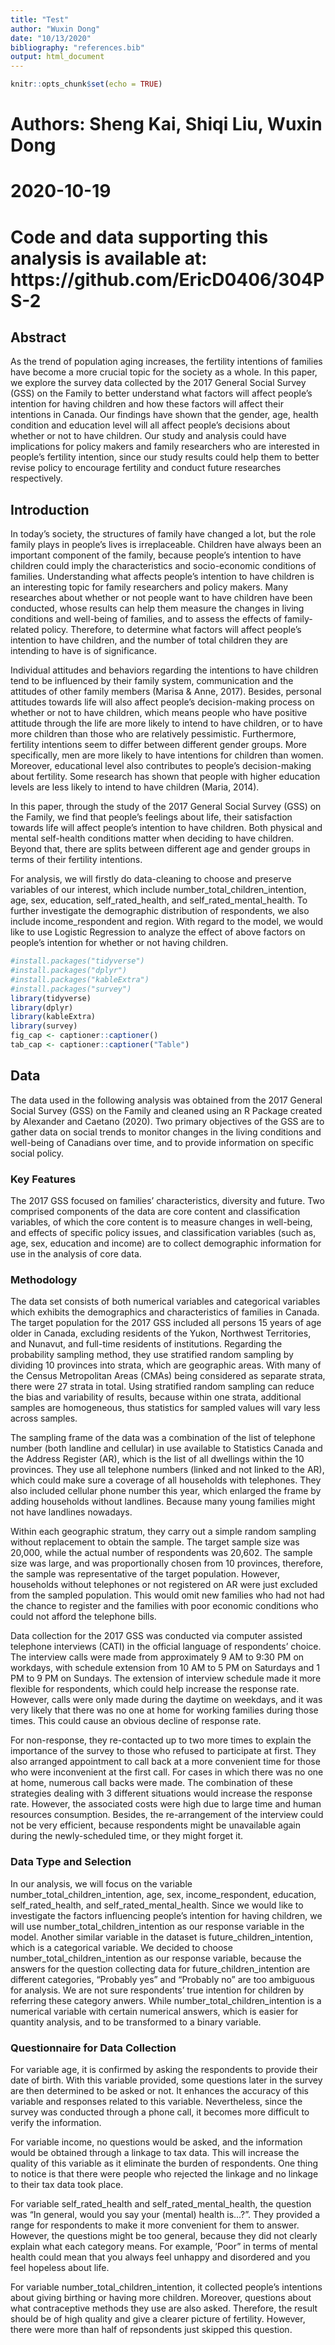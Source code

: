 ```yaml
---
title: "Test"
author: "Wuxin Dong"
date: "10/13/2020"
bibliography: "references.bib"
output: html_document
---
```


```r
knitr::opts_chunk$set(echo = TRUE)
```

# Authors: Sheng Kai, Shiqi Liu, Wuxin Dong 
# 2020-10-19
# Code and data supporting this analysis is available at: https://github.com/EricD0406/304PS-2


## Abstract

As the trend of population aging increases, the fertility intentions of families have become a more crucial topic for the society as a whole. In this paper, we explore the survey data collected by the 2017 General Social Survey (GSS) on the Family to better understand what factors will affect people's intention for having children and how these factors will affect their intentions in Canada. Our findings have shown that the gender, age, health condition and education level will all affect people's decisions about whether or not to have children. Our study and analysis could have implications for policy makers and family researchers who are interested in people's fertility intention, since our study results could help them to better revise policy to encourage fertility and conduct future researches respectively.

## Introduction

In today's society, the structures of family have changed a lot, but the role family plays in people's lives is irreplaceable. Children have always been an important component of the family, because people's intention to have children could imply the characteristics and socio-economic conditions of families. Understanding what affects people's intention to have children is an interesting topic for family researchers and policy makers. Many researches about whether or not people want to have children have been conducted, whose results can help them measure the changes in living conditions and well-being of families, and to assess the effects of family-related policy. Therefore, to determine what factors will affect people's intention to have children, and the number of total children they are intending to have is of significance.

Individual attitudes and behaviors regarding the intentions to have children tend to be influenced by their family system, communication and the attitudes of other family members (Marisa & Anne, 2017). Besides, personal attitudes towards life will also affect people's decision-making process on whether or not to have children, which means people who have positive attitude through the life are more likely to intend to have children, or to have more children than those who are relatively pessimistic. Furthermore, fertility intentions seem to differ between different gender groups. More specifically, men are more likely to have intentions for children than women. Moreover, educational level also contributes to people's decision-making about fertility. Some research has shown that people with higher education levels are less likely to intend to have children (Maria, 2014).

In this paper, through the study of the 2017 General Social Survey (GSS) on the Family, we find that people's feelings about life, their satisfaction towards life will affect people's intention to have children. Both physical and mental self-health conditions matter when deciding to have children. Beyond that, there are splits between different age and gender groups in terms of their fertility intentions.

For analysis, we will firstly do data-cleaning to choose and preserve variables of our interest, which include number_total_children_intention, age, sex, education, self_rated_health, and self_rated_mental_health. To further investigate the demographic distribution of respondents, we also include income_respondent and region. With regard to the model, we would like to use Logistic Regression to analyze the effect of above factors on people's intention for whether or not having children.

```r
#install.packages("tidyverse")
#install.packages("dplyr")
#install.packages("kableExtra")
#install.packages("survey")
library(tidyverse)
library(dplyr)
library(kableExtra)
library(survey)
fig_cap <- captioner::captioner()
tab_cap <- captioner::captioner("Table")

```


## Data

The data used in the following analysis was obtained from the 2017 General Social Survey (GSS) on the Family and cleaned using an R Package created by Alexander and Caetano (2020). Two primary objectives of the GSS are to gather data on social trends to monitor changes in the living conditions and well-being of Canadians over time, and to provide information on specific social policy. 

### Key Features

The 2017 GSS focused on families' characteristics, diversity and future. Two comprised components of the data are core content and classification variables, of which the core content is to measure changes in well-being, and effects of specific policy issues, and classification variables (such as, age, sex, education and income) are to collect demographic information for use in the analysis of core data.

### Methodology

The data set consists of both numerical variables and categorical variables which exhibits the demographics and characteristics of families in Canada. The target population for the 2017 GSS included all persons 15 years of age older in Canada, excluding residents of the Yukon, Northwest Territories, and Nunavut, and full-time residents of institutions. Regarding the probability sampling method, they use stratified random sampling by dividing 10 provinces into strata, which are geographic areas. With many of the Census Metropolitan Areas (CMAs) being considered as separate strata, there were 27 strata in total. Using stratified random sampling can reduce the bias and variability of results, because within one strata, additional samples are homogeneous, thus statistics for sampled values will vary less across samples.

The sampling frame of the data was a combination of the list of telephone number (both landline and cellular) in use available to Statistics Canada and the Address Register (AR), which is the list of all dwellings within the 10 provinces. They use all telephone numbers (linked and not linked to the AR), which could make sure a coverage of all households with telephones. They also included cellular phone number this year, which enlarged the frame by adding households without landlines. Because many young families might not have landlines nowadays.

Within each geographic stratum, they carry out a simple random sampling without replacement to obtain the sample. The target sample size was 20,000, while the actual number of respondents was 20,602. The sample size was large, and was proportionally chosen from 10 provinces, therefore, the sample was representative of the target population. However, households without telephones or not registered on AR were just excluded from the sampled population. This would omit new families who had not had the chance to register and the families with poor economic conditions who could not afford the telephone bills.

Data collection for the 2017 GSS was conducted via computer assisted telephone interviews (CATI) in the official language of respondents' choice. The interview calls were made from approximately 9 AM to 9:30 PM on workdays, with schedule extension from 10 AM to 5 PM on Saturdays and 1 PM to 9 PM on Sundays. The extension of interview schedule made it more flexible for respondents, which could help increase the response rate. However, calls were only made during the daytime on weekdays, and it was very likely that there was no one at home for working families during those times. This could cause an obvious decline of response rate.

For non-response, they re-contacted up to two more times to explain the importance of the survey to those who refused to participate at first. They also arranged appointment to call back at a more convenient time for those who were inconvenient at the first call. For cases in which there was no one at home, numerous call backs were made. The combination of these strategies dealing with 3 different situations would increase the response rate. However, the associated costs were high due to large time and human resources consumption. Besides, the re-arrangement of the interview could not be very efficient, because respondents might be unavailable again during the newly-scheduled time, or they might forget it.

### Data Type and Selection

In our analysis, we will focus on the variable number_total_children_intention, age, sex, income_respondent, education, self_rated_health, and self_rated_mental_health. Since we would like to investigate the factors influencing people's intention for having children, we will use number_total_children_intention as our response variable in the model. Another similar variable in the dataset is future_children_intention, which is a categorical variable. We decided to choose number_total_children_intention as our response variable, because the answers for the question collecting data for future_children_intention are different categories, "Probably yes" and "Probably no" are too ambiguous for analysis. We are not sure respondents' true intention for children by referring these category anwers. While number_total_children_intention is a numerical variable with certain numerical answers, which is easier for quantity analysis, and to be transformed to a binary variable.


### Questionnaire for Data Collection

For variable age, it is confirmed by asking the respondents to provide their date of birth. With this variable provided, some questions later in the survey are then determined to be asked or not. It enhances the accuracy of this variable and responses related to this variable. Nevertheless, since the survey was conducted through a phone call, it becomes more difficult to verify the information.

For variable income, no questions would be asked, and the information would be obtained through a linkage to tax data. This will increase the quality of this variable as it eliminate the burden of respondents. One thing to notice is that there were people who rejected the linkage and no linkage to their tax data took place.

For variable self_rated_health and self_rated_mental_health, the question was "In general, would you say your (mental) health is...?". They provided a range for respondents to make it more convenient for them to answer. However, the questions might be too general, because they did not clearly explain what each category means. For example, 'Poor" in terms of mental health could mean that you always feel unhappy and disordered and you feel hopeless about life.

For variable number_total_children_intention, it collected people's intentions about giving birthing or having more children. Moreover, questions about what contraceptive methods they use are also asked. Therefore, the result should be of high quality and give a clearer picture of fertility. However, there were more than half of repsondents just skipped this question.



